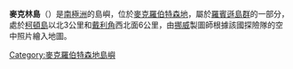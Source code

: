 {{coord|67|29|S|63|39|E|source:GNIS|display=title}}

'''麥克林島'''（{{lang-en|Macklin Island}}）是[[南極洲|南極洲]]的島嶼，位於[[麥克羅伯特森地|麥克羅伯特森地]]，屬於[[羅賓遜島群|羅賓遜島群]]的一部分，處於[[柯頓島|柯頓島]]以北3公里和[[戴利角|戴利角]]西北面6公里，由[[挪威|挪威]]製圖師根據該國探險隊的空中照片繪入地圖。

{{DEFAULTSORT:Macklin Island}}
[[Category:麥克羅伯特森地島嶼|Category:麥克羅伯特森地島嶼]]


{{MacRobertsonLand-geo-stub}}